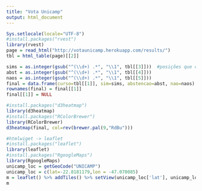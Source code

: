 ---
title: "Vota Unicamp"
output: html_document
---

```{r rvest}
Sys.setlocale(locale="UTF-8")
#install.packages("rvest")
library(rvest)
page = read_html("http://votaunicamp.herokuapp.com/results/")
tbl = html_table(page)[[2]]
```

```{r data_clean}
sims = as.integer(gsub("^(\\d+) .*", "\\1", tbl[[3]]))  #posições que começam com um ou mais dígitos, () prestam atenção nestes digitos .*qualquer coisa que vier zero ou mais vezes.
abst = as.integer(gsub("^(\\d+) .*", "\\1", tbl[[4]]))
naos = as.integer(gsub("^(\\d+) .*", "\\1", tbl[[5]]))
final = data.frame(curso=tbl[[1]], sim=sims, abstencao=abst, nao=naos)
rownames(final) = final[[1]]
final[[1]] = NULL
```

```{r install}
#install.packages("d3heatmap")
library(d3heatmap)
#install.packages("RColorBrewer")
library(RColorBrewer)
d3heatmap(final, col=rev(brewer.pal(9,"RdBu")))
```

```{r mapa}
#htmlwiget -> leaflet
#install.packages("leaflet")
library(leaflet)
#install.packages("RgoogleMaps")
library(RgoogleMaps)
unicamp_loc = getGeoCode("UNICAMP")
unicamp_loc = c(lat=-22.8181179,lon = -47.070085)
m = leaflet() %>% addTiles() %>% setView(unicamp_loc['lat'], unicamp_loc['lon'], zoom = 16)
m
```


